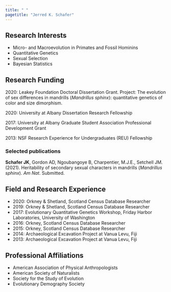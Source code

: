```yaml
---
title: " "
pagetitle: "Jerred K. Schafer"
---
```


<link rel="stylesheet" href="styles.css" type="text/css">
<link rel="stylesheet" href="academicicons/css/academicons.min.css"/>

## Research Interests
* Micro- and Macroevolution in Primates and Fossil Hominins
* Quantitative Genetics
* Sexual Selection
* Bayesian Statistics

## Research Funding

2020: Leakey Foundation Doctoral Dissertation Grant. Project: The evolution of sex differences in mandrills (*Mandrillus sphinx*): quantitative genetics of color and size dimorphism.

2020: University at Albany Dissertation Research Fellowship 

2017: University at Albany Graduate Student Association Professional Development Grant

2013: NSF Research Experience for Undergraduates (REU) Fellowship


### Selected publications

**Schafer JK**, Gordon AD, Ngoubangoye B, Charpentier, M.J.E., Setchell JM. (2021). Heritability of secondary sexual characters in mandrills (*Mandrillus sphinx*). *Am Nat*. Submitted.

## Field and Research Experience
* 2020: Orkney & Shetland, Scotland Census Database Researcher
* 2019: Orkney & Shetland, Scotland Census Database Researcher
* 2017: Evolutionary Quantitative Genetics Workshop, Friday Harbor Laboratories, University of Washington
* 2016: Orkney, Scotland Census Database Researcher
* 2015: Orkney, Scotland Census Database Researcher
* 2014: Archaeological Excavation Project at Vanua Levu, Fiji
* 2013: Archaeological Excavation Project at Vanua Levu, Fiji

## Professional Affiliations
* American Association of Physical Anthropologists
* American Society of Naturalists
* Society for the Study of Evolution
* Evolutionary Demography Society


